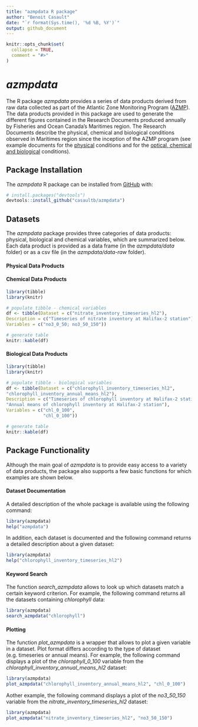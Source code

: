 ```yaml
---
title: "azmpdata R package"
author: "Benoit Casault"
date: "`r format(Sys.time(), '%d %B, %Y')`"
output: github_document
---
```


<!-- README.md is generated from README.Rmd. Please edit that file -->

```r
knitr::opts_chunk$set(
  collapse = TRUE,
  comment = "#>"
)
```
# *azmpdata*

<!-- badges: start -->
<!-- badges: end -->

The R package *azmpdata* provides a series of data products derived from raw data collected as part of the Atlantic Zone Monitoring Program ([AZMP](https://www.dfo-mpo.gc.ca/science/data-donnees/azmp-pmza/index-eng.html)). The data products provided in this package are used to generate the different figures contained in the Research Documents produced annually by Fisheries and Ocean Canada's Maritimes region.  The Research Documents describe the physical, chemical and biological conditions observed in Maritimes region since the inception of the AZMP program (see example documents for the [physical](http://www.dfo-mpo.gc.ca/csas-sccs/Publications/ResDocs-DocRech/2018/2018_016-eng.html) conditions and for the [optical, chemical and biological](http://www.dfo-mpo.gc.ca/csas-sccs/Publications/ResDocs-DocRech/2018/2018_017-eng.html) conditions).

## Package Installation

The *azmpdata* R package can be installed from [GitHub](https://github.com) with:

``` r
# install.packages("devtools")
devtools::install_github("casaultb/azmpdata")
```

## Datasets

The *azmpdata* package provides three categories of data products: physical, biological and chemical variables, which are summarized below. Each data product is provided as a data frame (in the *azmpdata/data* folder) or as a csv file (in the *azmpdata/data-raw* folder).

#### Physical Data Products
<!-- ``` r -->
<!-- library(tibble) -->
<!-- library(knitr) -->
<!-- ``` -->

#### Chemical Data Products
```r
library(tibble)
library(knitr)

# populate tibble - chemical variables
df <- tibble(Dataset = c("nitrate_inventory_timeseries_hl2"),
Description = c("Timeseries of nitrate inventory at Halifax-2 station"),
Variables = c("no3_0_50; no3_50_150"))

# generate table
knitr::kable(df)
```

#### Biological Data Products
```r
library(tibble)
library(knitr)

# populate tibble - biological variables
df <- tibble(Dataset = c("chlorophyll_inventory_timeseries_hl2",
"chlorophyll_inventory_annual_means_hl2"),
Description = c("Timeseries of chlorophyll inventory at Halifax-2 station",
"Annual means of chlorophyll inventory at Halifax-2 station"),
Variables = c("chl_0_100",
              "chl_0_100"))

# generate table
knitr::kable(df)
```

## Package Functionality

Although the main goal of *azmpdata* is to provide easy access to a variety of data products, the package also supports a few basic functions for which examples are shown below.

#### Dataset Documentation

A detailed description of the whole package is available using the following command:

```r
library(azmpdata)
help("azmpdata")
```

In addition, each dataset is documented and the following command returns a detailed description about a given dataset:

```r
library(azmpdata)
help("chlorophyll_inventory_timeseries_hl2")
```

#### Keyword Search

The function *search_azmpdata* allows to look up which datasets match a certain keyword criterion.  For example, the following command returns all the datasets containing *chlorophyll* data:

```r
library(azmpdata)
search_azmpdata("chlorophyll")
```

#### Plotting

The function *plot_azmpdata* is a wrapper that allows to plot a given variable in a dataset.  Plot format differs according to the type of dataset (e.g. timeseries or annual means).  For example, the following command displays a plot of the *chlorophyll_0_100* variable from the *chlorophyll_inventory_annual_means_hl2* dataset:

```r
library(azmpdata)
plot_azmpdata("chlorophyll_inventory_annual_means_hl2", "chl_0_100")
```

Aother example, the following command displays a plot of the *no3_50_150* variable from the *nitrate_inventory_timeseries_hl2* dataset:

```r
library(azmpdata)
plot_azmpdata("nitrate_inventory_timeseries_hl2", "no3_50_150")
```
